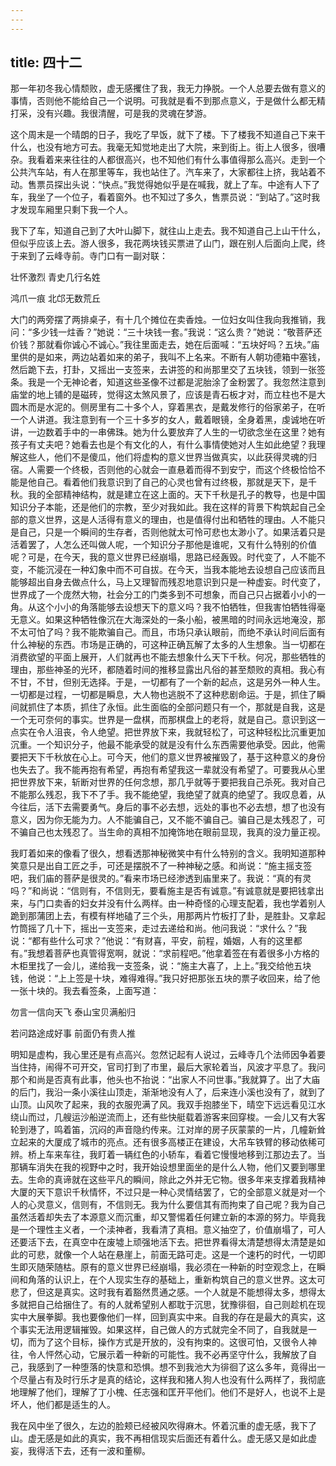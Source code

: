 ```yaml
---
---
---
```

title: 四十二
---



那一年初冬我心情颓败，虚无感攫住了我，我无力挣脱。一个人总要去做有意义的事情，否则他不能给自己一个说明。可我就是看不到那点意义，于是做什么都无精打采，没有兴趣。我很清醒，可是我的灵魂在梦游。

这个周末是一个晴朗的日子，我吃了早饭，就下了楼。下了楼我不知道自己下来干什么，也没有地方可去。我毫无知觉地走出了大院，来到街上。街上人很多，很嘈杂。我看着来来往往的人都很高兴，也不知他们有什么事值得那么高兴。走到一个公共汽车站，有人在那里等车，我也站住了。汽车来了，大家都往上挤，我站着不动。售票员探出头说：“快点。”我觉得她似乎是在喊我，就上了车。中途有人下了车，我坐了一个位子，看着窗外。也不知过了多久，售票员说：“到站了。”这时我才发现车厢里只剩下我一个人。

我下了车，知道自己到了大叶山脚下，就往山上走去。我不知道自己上山干什么，但似乎应该上去。游人很多，我花两块钱买票进了山门，跟在别人后面向上爬，终于来到了云峰寺前。寺门口有一副对联：



壮怀激烈 青史几行名姓

鸿爪一痕 北邙无数荒丘



大门的两旁摆了两排桌子，有十几个摊位在卖香烛。一位妇女叫住我向我推销，我问：“多少钱一炷香？”她说：“三十块钱一套。”我说：“这么贵？”她说：“敬菩萨还价钱？那就看你诚心不诚心。”我往里面走去，她在后面喊：“五块好吗？五块。”庙里供的是如来，两边站着如来的弟子，我叫不上名来。不断有人朝功德箱中塞钱，然后跪下去，打卦，又摇出一支签来，去讲签的和尚那里交了五块钱，领到一张签条。我是一个无神论者，知道这些圣像不过都是泥胎涂了金粉罢了。我忽然注意到庙堂的地上铺的是磁砖，觉得这太煞风景了，应该是青石板才对，而立柱也不是大圆木而是水泥的。侧房里有二十多个人，穿着黑衣，是戴发修行的俗家弟子，在听一个人讲道。我注意到有一个三十多岁的女人，戴着眼镜，全身着黑，虔诚地在听讲，一边数着手中的一串佛珠。她为什么要放弃了人生的一切欲念坐在这里？她有孩子有丈夫吧？她看去也是个有文化的人，有什么事情使她对人生如此绝望？我理解这些人，他们不是傻瓜，他们将虚构的意义世界当做真实，以此获得灵魂的归宿。人需要一个终极，否则他的心就会一直悬着而得不到安宁，而这个终极恰恰不能是他自己。看着他们我意识到了自己的心灵也曾有过终极，那就是天下，是千秋。我的全部精神结构，就是建立在这上面的。天下千秋是孔子的教导，也是中国知识分子本能，还是他们的宗教，至少对我如此。我在这样的背景下构筑起自己全部的意义世界，这是人活得有意义的理由，也是值得付出和牺牲的理由。人不能只是自己，只是一个瞬间的生存者，否则他就太可怜可悲也太渺小了。如果活着只是活着罢了，人怎么还叫做人呢，一个知识分子那他是谁呢，又有什么特别的价值呢？可是，在今天，我的意义世界已经崩塌，思路已经轰毁。时代变了，人不能不变，不能沉浸在一种幻象中而不可自拔。在今天，当我本能地去设想自己应该而且能够超出自身去做点什么，马上又理智而残忍地意识到只是一种虚妄。时代变了，世界成了一个庞然大物，社会分工的门类多到不可想象，而自己只占据着小小的一角。从这个小小的角落能够去设想天下的意义吗？我不怕牺牲，但我害怕牺牲得毫无意义。如果这种牺牲像沉在大海深处的一条小船，被黑暗的时间永远地淹没，那不太可怕了吗？我不能欺骗自己。而且，市场只承认眼前，而绝不承认时间后面有什么神秘的东西。市场是正确的，可这种正确瓦解了太多的人生想象。当一切都在消费欲望的平面上展开，人们就再也不能去想象什么天下千秋。何况，那些牺牲的理由，那些神圣的光环，都随着时间的推移显露出凡俗的甚至颓败的真相。我心有不甘，不甘，但别无选择。于是，一切都有了一个新的起点，这是另外一种人生。一切都是过程，一切都是瞬息，大人物也逃脱不了这种悲剧命运。于是，抓住了瞬间就抓住了本质，抓住了永恒。此生面临的全部问题只有一个，那就是自我，这是一个无可奈何的事实。世界是一盘棋，而那棋盘上的老将，就是自己。意识到这一点实在令人沮丧，令人绝望。把世界放下来，我就轻松了，可这种轻松比沉重更加沉重。一个知识分子，他最不能承受的就是没有什么东西需要他承受。因此，他需要把天下千秋放在心上。可今天，他们的意义世界被摧毁了，基于这种意义的身份也失去了。我不能再抱有希望，再抱有希望我这一辈就没有希望了。可要我从心里把世界放下来，斩断对世界的任何念想，那几乎就等于要把我自己杀死。我对自己不能那么残忍，我下不了手。我不能绝望，我绝望了就真的绝望了。我叹息着，从今往后，活下去需要勇气。身后的事不必去想，远处的事也不必去想，想了也没有意义，因为你无能为力。人不能骗自己，又不能不骗自己。骗自己是太残忍了，可不骗自己也太残忍了。当生命的真相不加掩饰地在眼前显现，我真的没力量正视。

我盯着如来的像看了很久，想看透那神秘微笑中有什么特别的含义。我明知道那种笑意只是出自工匠之手，可还是摆脱不了一种神秘之感。和尚说：“施主摇支签吧，我们庙的菩萨是很灵的。”看来市场已经渗透到庙里来了。我说：“真的有灵吗？”和尚说：“信则有，不信则无，要看施主是否有诚意。”有诚意就是要把钱拿出来，与门口卖香的妇女并没有什么两样。由一种奇怪的心理支配着，我也学着别人跪到那蒲团上去，有模有样地磕了三个头，用那两片竹板打了卦，是胜卦。又拿起竹筒摇了几十下，摇出一支签来，走过去递给和尚。他问我说：“求什么？”我说：“都有些什么可求？”他说：“有财喜，平安，前程，婚姻，人有的这里都有。”我想着菩萨也真管得宽啊，就说：“求前程吧。”他拿着签在有着很多小方格的木柜里找了一会儿，递给我一支签条，说：“施主大喜了，上上。”我交给他五块钱，他说：“上上签是十块，难得难得。”我只好把那张五块的票子收回来，给了他一张十块的。我去看签条，上面写道：



勿言一信向天飞 泰山宝贝满船归

若问路途成好事 前面仍有贵人推



明知是虚构，我心里还是有点高兴。忽然记起有人说过，云峰寺几个法师因争着要当住持，闹得不可开交，官司打到了市里，最后大家轮着当，风波才平息了。我问那个和尚是否真有此事，他头也不抬说：“出家人不问世事。”我就算了。出了大庙的后门，我沿一条小溪往山顶走，渐渐地没有人了，后来连小溪也没有了，就到了山顶。山风吹了起来，我的衣服兜满了风。我双手抱膝坐下，晴空下远远看见江水绕山而过，几艘运沙船逆流而上，还有些快艇载着游客来回穿梭。一会儿又有大客轮到港了，鸣着笛，沉闷的声音隐约传来。江对岸的房子灰蒙蒙的一片，几幢新耸立起来的大厦成了城市的亮点。还有很多高楼正在建设，大吊车铁臂的移动依稀可辨。桥上车来车往，我盯着一辆红色的小轿车，看着它慢慢地移到江那边去了。当那辆车消失在我的视野中之时，我开始设想里面坐的是什么人物，他们又要到哪里去。生命的真谛就在这些平凡的瞬间，除此之外并无它物。很多年来支撑着我精神大厦的天下意识千秋情怀，不过只是一种心灵情结罢了，它的全部意义就是对一个人的心灵意义，信则有，不信则无。我为什么要信其有而拘束了自己呢？我为自己虽然活着却失去了本源意义而沉重，却又警惕着任何建立新的本源的努力。毕竟我是一个理性主义者，一个渎神者，我看清了真相。意义抽空了，价值崩塌了，可人还要活下去，在真空中在废墟上顽强地活下去。把世界看得太清楚想得太清楚是如此的可悲，就像一个人站在悬崖上，前面无路可走。这是一个速朽的时代，一切即生即灭随荣随枯。原有的意义世界已经崩塌，我必须在一种新的时空观念上，在瞬间和角落的认识上，在个人现实生存的基础上，重新构筑自己的意义世界。这太可悲了，但这是真实。这时我有着豁然贯通之感。一个人就是不能想得太多，想得太多就把自己给捆住了。有的人就希望别人都耽于沉思，犹豫徘徊，自己则趁机在现实中大展拳脚。我也要像他们一样，回到真实中来。自我的存在是最大的真实，这个事实无法用逻辑摧毁。如果这样，自己做人的方式就完全不同了，自我就是一切，而为了这个目标，操作方式是开放的，没有拘束的。这很可怕，又很令人神往，令人怦然心动，它展示着一种新的可能性。我不必再坚守什么，我解放了自己，我感到了一种堕落的快意和恐惧。想不到我池大为徘徊了这么多年，竟得出一个尽量占有及时行乐才是真的结论，这样我和猪人狗人也没有什么两样了，我彻底地理解了他们，理解了丁小槐、任志强和匡开平他们。他们不是好人，也说不上是坏人，他们都是适生的人。

我在风中坐了很久，左边的脸颊已经被风吹得麻木。怀着沉重的虚无感，我下了山。虚无感是如此的真实，我不再相信现实后面还有着什么。虚无感又是如此虚妄，我得活下去，还有一波和董柳。